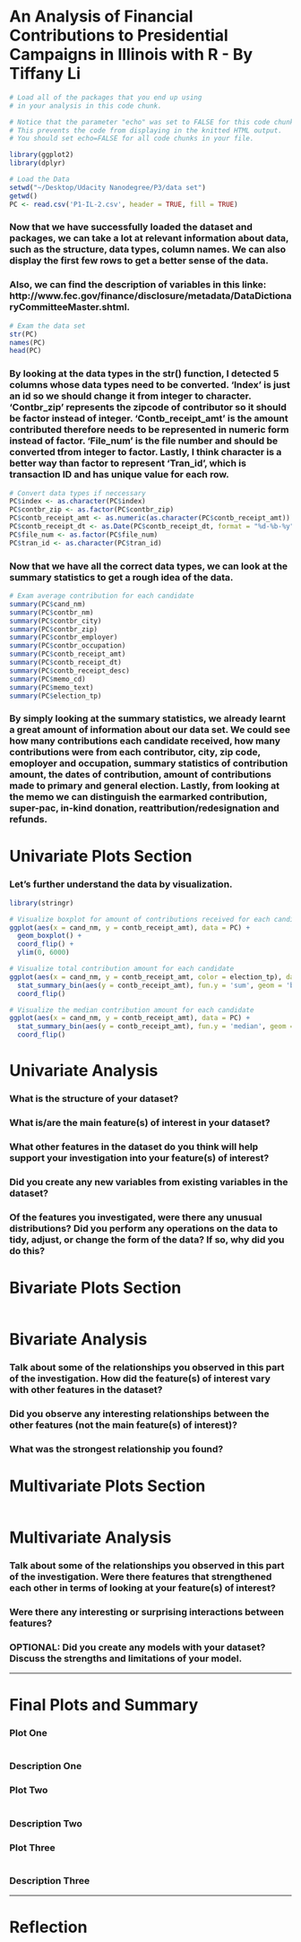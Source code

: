 An Analysis of Financial Contributions to Presidential Campaigns in Illinois with R - By Tiffany Li
========================================================

```r
# Load all of the packages that you end up using
# in your analysis in this code chunk.

# Notice that the parameter "echo" was set to FALSE for this code chunk.
# This prevents the code from displaying in the knitted HTML output.
# You should set echo=FALSE for all code chunks in your file.

library(ggplot2)
library(dplyr)
```

```r
# Load the Data
setwd("~/Desktop/Udacity Nanodegree/P3/data set")
getwd()
PC <- read.csv('P1-IL-2.csv', header = TRUE, fill = TRUE)
```

### Now that we have successfully loaded the dataset and packages, we can take a lot at relevant information about data, such as the structure, data types, column names. We can also display the first few rows to get a better sense of the data.
### Also, we can find the description of variables in this linke: http://www.fec.gov/finance/disclosure/metadata/DataDictionaryCommitteeMaster.shtml.
```r
# Exam the data set
str(PC)
names(PC)
head(PC)
```

### By looking at the data types in the str() function, I detected 5 columns whose data types need to be converted. 'Index' is just an id so we should change it from integer to character. 'Contbr_zip' represents the zipcode of contributor so it should be factor instead of integer. 'Contb_receipt_amt' is the amount contributed therefore needs to be represented in numeric form instead of factor. 'File_num' is the file number and should be converted tfrom integer to factor. Lastly, I think character is a better way than factor to represent 'Tran_id', which is transaction ID and has unique value for each row.
```r
# Convert data types if neccessary
PC$index <- as.character(PC$index)
PC$contbr_zip <- as.factor(PC$contbr_zip)
PC$contb_receipt_amt <- as.numeric(as.character(PC$contb_receipt_amt))
PC$contb_receipt_dt <- as.Date(PC$contb_receipt_dt, format = "%d-%b-%y")
PC$file_num <- as.factor(PC$file_num)
PC$tran_id <- as.character(PC$tran_id)

```

### Now that we have all the correct data types, we can look at the summary statistics to get a rough idea of the data.
```r
# Exam average contribution for each candidate
summary(PC$cand_nm)
summary(PC$contbr_nm)
summary(PC$contbr_city)
summary(PC$contbr_zip)
summary(PC$contbr_employer)
summary(PC$contbr_occupation)
summary(PC$contb_receipt_amt)
summary(PC$contb_receipt_dt)
summary(PC$contb_receipt_desc)
summary(PC$memo_cd)
summary(PC$memo_text)
summary(PC$election_tp)
```
### By simply looking at the summary statistics, we already learnt a great amount of information about our data set. We could see how many contributions each candidate received, how many contributions were from each contributor, city, zip code, emoployer and occupation, summary statistics of contribution amount, the dates of contribution, amount of contributions made to primary and general election. Lastly, from looking at the memo we can distinguish the earmarked contribution, super-pac, in-kind donation, reattribution/redesignation and refunds.



# Univariate Plots Section
### Let's further understand the data by visualization.
```r

library(stringr)

# Visualize boxplot for amount of contributions received for each candidate
ggplot(aes(x = cand_nm, y = contb_receipt_amt), data = PC) +
  geom_boxplot() +
  coord_flip() +
  ylim(0, 6000)

# Visualize total contribution amount for each candidate
ggplot(aes(x = cand_nm, y = contb_receipt_amt, color = election_tp), data = PC) +
  stat_summary_bin(aes(y = contb_receipt_amt), fun.y = 'sum', geom = 'bar') +
  coord_flip()

# Visualize the median contribution amount for each candidate
ggplot(aes(x = cand_nm, y = contb_receipt_amt), data = PC) +
  stat_summary_bin(aes(y = contb_receipt_amt), fun.y = 'median', geom = 'bar') +
  coord_flip()


```

# Univariate Analysis

### What is the structure of your dataset?

### What is/are the main feature(s) of interest in your dataset?

### What other features in the dataset do you think will help support your investigation into your feature(s) of interest?

### Did you create any new variables from existing variables in the dataset?

### Of the features you investigated, were there any unusual distributions? Did you perform any operations on the data to tidy, adjust, or change the form of the data? If so, why did you do this?



# Bivariate Plots Section
```r

```

# Bivariate Analysis

### Talk about some of the relationships you observed in this part of the investigation. How did the feature(s) of interest vary with other features in the dataset?

### Did you observe any interesting relationships between the other features (not the main feature(s) of interest)?

### What was the strongest relationship you found?




# Multivariate Plots Section

```r

```

# Multivariate Analysis

### Talk about some of the relationships you observed in this part of the investigation. Were there features that strengthened each other in terms of looking at your feature(s) of interest?

### Were there any interesting or surprising interactions between features?

### OPTIONAL: Did you create any models with your dataset? Discuss the strengths and limitations of your model.

------

# Final Plots and Summary

### Plot One
```r

```

### Description One


### Plot Two
```r

```

### Description Two


### Plot Three
```r

```

### Description Three

------

# Reflection